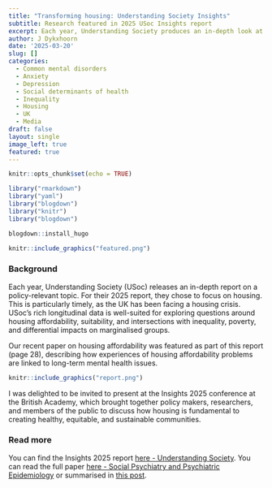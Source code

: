 ```yaml
---
title: "Transforming housing: Understanding Society Insights" 
subtitle: Research featured in 2025 USoc Insights report
excerpt: Each year, Understanding Society produces an in-depth look at a policy-relevant issue. 
author: J Dykxhoorn
date: '2025-03-20'
slug: []
categories:
  - Common mental disorders
  - Anxiety
  - Depression
  - Social determinants of health
  - Inequality
  - Housing
  - UK
  - Media
draft: false
layout: single
image_left: true
featured: true
---
```

```r
knitr::opts_chunk$set(echo = TRUE)

library("rmarkdown")
library("yaml")
library("blogdown")
library("knitr")
library("blogdown")

blogdown::install_hugo

```



```r
knitr::include_graphics("featured.png")
```

### Background

Each year, Understanding Society (USoc) releases an in-depth report on a policy-relevant topic. For their 2025 report, they chose to focus on housing. This is particularly timely, as the UK has been facing a housing crisis. USoc's rich longitudinal data is well-suited for exploring questions around housing affordability, suitability, and intersections with inequality, poverty, and differential impacts on marginalised groups. 

Our recent paper on housing affordability was featured as part of this report (page 28), describing how experiences of housing affordability problems are linked to long-term mental health issues.

```r
knitr::include_graphics("report.png")
```


I was delighted to be invited to present at the Insights 2025 conference at the British Academy, which brought together policy makers, researchers, and members of the public to discuss how housing is fundamental to creating healthy, equitable, and sustainable communities. 


### Read more

You can find the Insights 2025 report [here - Understanding Society](https://www.understandingsociety.ac.uk/research/findings/).
You can read the full paper [here - Social Psychiatry and Psychiatric Epidemiology](https://link.springer.com/article/10.1007/s00127-022-02314-x) or summarised in [this post](https://www.mentalhealthepi.com/blog/2022-housing-traj/).

